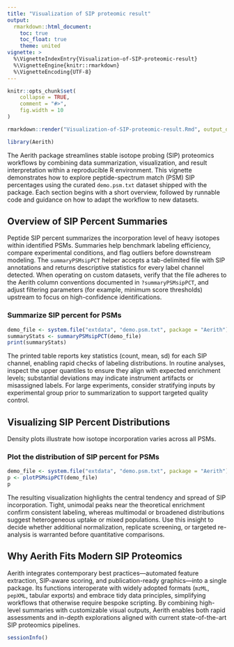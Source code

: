 ```yaml
---
title: "Visualization of SIP proteomic result"
output:
  rmarkdown::html_document:
    toc: true
    toc_float: true
    theme: united
vignette: >
  %\VignetteIndexEntry{Visualization-of-SIP-proteomic-result}
  %\VignetteEngine{knitr::rmarkdown}
  %\VignetteEncoding{UTF-8}
---
```


```r
knitr::opts_chunk$set(
    collapse = TRUE,
    comment = "#>",
    fig.width = 10
)
```

```r
rmarkdown::render("Visualization-of-SIP-proteomic-result.Rmd", output_dir = "../doc/")
```

```r
library(Aerith)
```

The Aerith package streamlines stable isotope probing (SIP) proteomics workflows by combining data summarization, visualization, and result interpretation within a reproducible R environment. This vignette demonstrates how to explore peptide-spectrum match (PSM) SIP percentages using the curated `demo.psm.txt` dataset shipped with the package. Each section begins with a short overview, followed by runnable code and guidance on how to adapt the workflow to new datasets.

## Overview of SIP Percent Summaries

Peptide SIP percent summarizes the incorporation level of heavy isotopes within identified PSMs. Summaries help benchmark labeling efficiency, compare experimental conditions, and flag outliers before downstream modeling. The `summaryPSMsipPCT` helper accepts a tab-delimited file with SIP annotations and returns descriptive statistics for every label channel detected. When operating on custom datasets, verify that the file adheres to the Aerith column conventions documented in `?summaryPSMsipPCT`, and adjust filtering parameters (for example, minimum score thresholds) upstream to focus on high-confidence identifications.

### Summarize SIP percent for PSMs

```r
demo_file <- system.file("extdata", "demo.psm.txt", package = "Aerith")
summaryStats <- summaryPSMsipPCT(demo_file)
print(summaryStats)
```

The printed table reports key statistics (count, mean, sd) for each SIP channel, enabling rapid checks of labeling distributions. In routine analyses, inspect the upper quantiles to ensure they align with expected enrichment levels; substantial deviations may indicate instrument artifacts or misassigned labels. For large experiments, consider stratifying inputs by experimental group prior to summarization to support targeted quality control.

## Visualizing SIP Percent Distributions

Density plots illustrate how isotope incorporation varies across all PSMs.

### Plot the distribution of SIP percent for PSMs

```r
demo_file <- system.file("extdata", "demo.psm.txt", package = "Aerith")
p <- plotPSMsipPCT(demo_file)
p
```

The resulting visualization highlights the central tendency and spread of SIP incorporation. Tight, unimodal peaks near the theoretical enrichment confirm consistent labeling, whereas multimodal or broadened distributions suggest heterogeneous uptake or mixed populations. Use this insight to decide whether additional normalization, replicate screening, or targeted re-analysis is warranted before quantitative comparisons.

## Why Aerith Fits Modern SIP Proteomics

Aerith integrates contemporary best practices—automated feature extraction, SIP-aware scoring, and publication-ready graphics—into a single package. Its functions interoperate with widely adopted formats (`mzML`, `pepXML`, tabular exports) and embrace tidy data principles, simplifying workflows that otherwise require bespoke scripting. By combining high-level summaries with customizable visual outputs, Aerith enables both rapid assessments and in-depth explorations aligned with current state-of-the-art SIP proteomics pipelines.

```r
sessionInfo()
```
